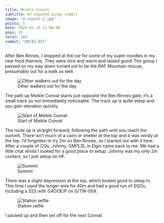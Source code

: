 ```yaml
---
title: Meikle Conval
subtitle: An exposed windy summit
image: "m-conval-2.jpg"
points: 5
date: 2025-01-15 11:00:00
qsos: 15
total: 266
summit: "GM/ES-051"
---
```


After Ben Rinnes, I stopped at the car for some of my super noodles in my new food thermos. They were nice and warm and tasted good! The group I passed on my way down turned out to be the RAF Mountain rescue, presumably out for a walk as well.

![Other walkers out for the day](m-conval-2.jpg)

The path up Meikle Conval starts just opposite the Ben Rinnes gate, it's a small track so not immediately noticeable. The track up is quite steep and you gain elevation quickly.

![Start of Meikle Conval](m-conval-1.jpg)

The route up is straight forward, following the path until you reach the summit. There isn't much of a cairn or shelter at the top and it was windy at the top. I'd forgotten to try 2m on Ben Rinnes, so I started out with it here. After a couple of CQs, Johnny, GM7LSI, in Elgin came back to me. We had a little chat whilst I looked for a good place to setup. Johnny was my only 2m contact, so I just setup on HF.

![Summit](m-conval-4.jpg)

There was a slight depression at the top, which looked good to setup in. This time I used the longer wire for 40m and had a good run of QSOs, including a S2S with G4OOE/P on G/TW-004.

![Station selfie](m-conval-6.jpg)

I packed up and then set off for the next Conval.
